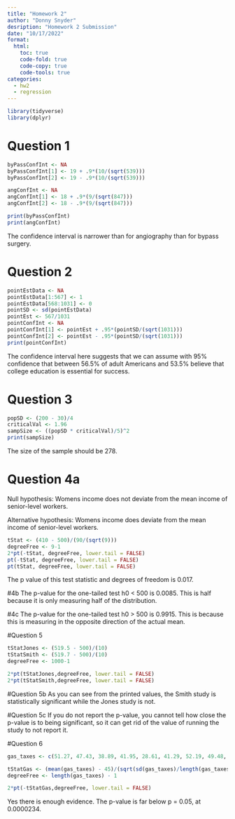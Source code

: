 ---
title: "Homework 2"
author: "Donny Snyder"
desription: "Homework 2 Submission"
date: "10/17/2022"
format:
  html:
    toc: true
    code-fold: true
    code-copy: true
    code-tools: true
categories:
  - hw2
  - regression
---

```{r}
library(tidyverse)
library(dplyr)
```

# Question 1

```{r, echo=T}
byPassConfInt <- NA
byPassConfInt[1] <- 19 + .9*(10/(sqrt(539)))
byPassConfInt[2] <- 19 - .9*(10/(sqrt(539)))

angConfInt <- NA
angConfInt[1] <- 18 + .9*(9/(sqrt(847)))
angConfInt[2] <- 18 - .9*(9/(sqrt(847)))

print(byPassConfInt)
print(angConfInt)
```
The confidence interval is narrower than for angiography than for bypass surgery.

# Question 2

```{r, echo=T}
pointEstData <- NA
pointEstData[1:567] <- 1
pointEstData[568:1031] <- 0
pointSD <- sd(pointEstData)
pointEst <- 567/1031
pointConfInt <- NA
pointConfInt[1] <- pointEst + .95*(pointSD/(sqrt(1031)))
pointConfInt[2] <- pointEst - .95*(pointSD/(sqrt(1031)))
print(pointConfInt)
```
The confidence interval here suggests that we can assume with 95% confidence that between 56.5% of adult Americans and 53.5% believe that college education is essential for success.

# Question 3

```{r, echo=T}
popSD <- (200 - 30)/4
criticalVal <- 1.96
sampSize <- ((popSD * criticalVal)/5)^2
print(sampSize)

```
The size of the sample should be 278.

# Question 4a

Null hypothesis: Womens income does not deviate from the mean income of senior-level workers.

Alternative hypothesis: Womens income does deviate from the mean income of senior-level workers.

```{r, echo=T}
tStat <- (410 - 500)/(90/(sqrt(9)))
degreeFree <- 9-1
2*pt(-tStat, degreeFree, lower.tail = FALSE)
pt(-tStat, degreeFree, lower.tail = FALSE)
pt(tStat, degreeFree, lower.tail = FALSE)

```
The p value of this test statistic and degrees of freedom is 0.017.

#4b
The p-value for the one-tailed test h0 < 500 is 0.0085. This is half because it is only measuring half of the distribution.

#4c
The p-value for the one-tailed test h0 > 500 is 0.9915. This is because this is measuring in the opposite direction of the actual mean.

#Question 5
```{r, echo=T}
tStatJones <- (519.5 - 500)/(10)
tStatSmith <- (519.7 - 500)/(10)
degreeFree <- 1000-1

2*pt(tStatJones,degreeFree, lower.tail = FALSE)
2*pt(tStatSmith,degreeFree, lower.tail = FALSE)

```
#Question 5b
As you can see from the printed values, the Smith study is statistically significant while the Jones study is not.

#Question 5c
If you do not report the p-value, you cannot tell how close the p-value is to being significant, so it can get rid of the value of running the study to not report it.

#Question 6
```{r, echo=T}
gas_taxes <- c(51.27, 47.43, 38.89, 41.95, 28.61, 41.29, 52.19, 49.48, 35.02, 48.13, 39.28, 54.41, 41.66, 30.28, 18.49, 38.72, 33.41, 45.02)

tStatGas <- (mean(gas_taxes) - 45)/(sqrt(sd(gas_taxes)/length(gas_taxes)))
degreeFree <- length(gas_taxes) - 1

2*pt(-tStatGas,degreeFree, lower.tail = FALSE)

```
Yes there is enough evidence. The p-value is far below p = 0.05, at 0.0000234.